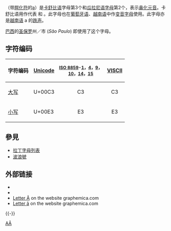 {{Unreferenced|time=2017-12-27T08:59:21+00:00}}
{{Infobox alphabet|alphabet=拉丁|Image=A with tilde.svg|imgwidth=180|uuc=00C3|ulc=00E3}}

{{Unicode|'''Ã''', '''ã'''}}（带[[波浪號|腭化符]]的[[a|a]]）是[[卡舒比语|卡舒比语]]字母第3个和[[瓜拉尼语字母|瓜拉尼语字母]]第2个，表示[[鼻化元音|鼻化元音]]。卡舒比语用作代表 {{IPA|/ã/}} 和 {{IPA|/ɛ̃/}}。此字母也在[[葡萄牙语|葡萄牙语]]、[[越南语|越南语]]中作[[变音符号|变音字母]]使用。此字母亦是[[越南语|越南语]] a 的[[越南語音系|跌声]]。

[[巴西|巴西]]的[[圣保罗|圣保罗]]州／市 (''São Paulo'') 即使用了这个字母。

== 字符编码 ==
{| class="wikitable"
!字符编码!![[Unicode|Unicode]]!!style="font-size:smaller"|[[ISO/IEC_8859|ISO 8859]]-[[ISO/IEC_8859-1|1]]，[[ISO/IEC_8859-4|4]]，[[ISO/IEC_8859-9|9]]，<br />[[ISO/IEC_8859-10|10]]，[[ISO/IEC_8859-14|14]]，[[ISO/IEC_8859-15|15]]!![[VISCII|VISCII]]
|-
|[[大寫字母|大写]] {{Unicode|Ã}}||U+00C3||style="text-align:center;"|C3||style="text-align:center;"|C3
|-
|[[小寫字母|小写]] {{Unicode|ã}}||U+00E3||style="text-align:center;"|E3||style="text-align:center;"|E3
|}

==參見==
*[[拉丁字母列表|拉丁字母列表]]
*[[波浪號|波浪號]]

== 外部链接 ==
*{{Wiktionary-inline|Ã}}
*{{Wiktionary-inline|ã}}
* [http://graphemica.com/Ã Letter Ã] {{Wayback|url=http://graphemica.com/%C3%83 |date=20220201093958 }} on the website graphemica.com
* [http://graphemica.com/ã Letter ã] {{Wayback|url=http://graphemica.com/%C3%A3 |date=20210617015249 }} on the website graphemica.com
{{-}}
{{Latin alphabet}}
{{Alphabet lang|pt|csb}}
{{Derived letters A|state=collapsed}}

[[Category:衍生拉丁字母|AÃ]]